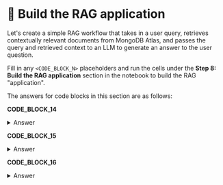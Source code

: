 # 👐 Build the RAG application

Let's create a simple RAG workflow that takes in a user query, retrieves contextually relevant documents from MongoDB Atlas, and passes the query and retrieved context to an LLM to generate an answer to the user question.

Fill in any `<CODE_BLOCK_N>` placeholders and run the cells under the **Step 8: Build the RAG application** section in the notebook to build the RAG "application".

The answers for code blocks in this section are as follows:

**CODE_BLOCK_14**

<details>
<summary>Answer</summary>
<div>
```python
vector_search(user_query)
```
</div>
</details>

**CODE_BLOCK_15**

<details>
<summary>Answer</summary>
<div>
```python
create_prompt(user_query)
```
</div>
</details>

**CODE_BLOCK_16**

<details>
<summary>Answer</summary>
<div>
```python
[{"role": "user", "content": prompt}]
```
</div>
</details>
